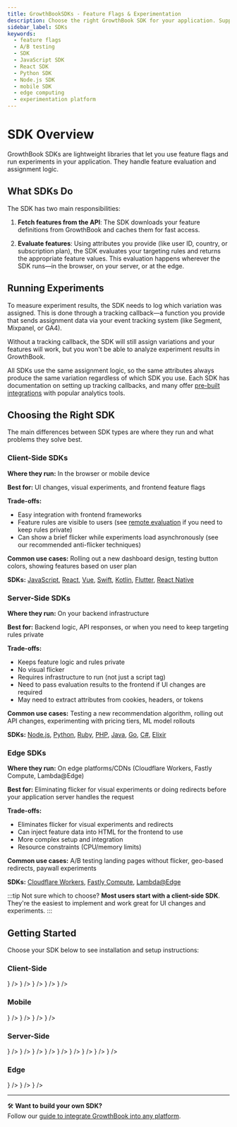 ```yaml
---
title: GrowthBookSDKs - Feature Flags & Experimentation
description: Choose the right GrowthBook SDK for your application. Support for JavaScript, React, Python, Node.js, mobile, and edge platforms. Get started with feature flags and experiments in minutes.
sidebar_label: SDKs
keywords:
  - feature flags
  - A/B testing
  - SDK
  - JavaScript SDK
  - React SDK
  - Python SDK
  - Node.js SDK
  - mobile SDK
  - edge computing
  - experimentation platform
---
```



# SDK Overview

GrowthBook SDKs are lightweight libraries that let you use feature flags and run experiments in your application. They handle feature evaluation and assignment logic.

## What SDKs Do

The SDK has two main responsibilities:

1. **Fetch features from the API**: The SDK downloads your feature definitions from GrowthBook and caches them for fast access.

2. **Evaluate features**: Using attributes you provide (like user ID, country, or subscription plan), the SDK evaluates your targeting rules and returns the appropriate feature values. This evaluation happens wherever the SDK runs—in the browser, on your server, or at the edge.

## Running Experiments

To measure experiment results, the SDK needs to log which variation was assigned. This is done through a tracking callback—a function you provide that sends assignment data via your event tracking system (like Segment, Mixpanel, or GA4).

Without a tracking callback, the SDK will still assign variations and your features will work, but you won't be able to analyze experiment results in GrowthBook.

All SDKs use the same assignment logic, so the same attributes always produce the same variation regardless of which SDK you use. Each SDK has documentation on setting up tracking callbacks, and many offer [pre-built integrations](/lib/js#plugins) with popular analytics tools.

## Choosing the Right SDK

The main differences between SDK types are where they run and what problems they solve best.

### Client-Side SDKs

**Where they run:** In the browser or mobile device

**Best for:** UI changes, visual experiments, and frontend feature flags

**Trade-offs:**

- Easy integration with frontend frameworks
- Feature rules are visible to users (see [remote evaluation](/lib/js#remote-evaluation) if you need to keep rules private)
- Can show a brief flicker while experiments load asynchronously (see our recommended anti-flicker techniques)

**Common use cases:** Rolling out a new dashboard design, testing button colors, showing features based on user plan

**SDKs:** [JavaScript](/lib/js), [React](/lib/react), [Vue](/lib/vue), [Swift](/lib/swift), [Kotlin](/lib/kotlin), [Flutter](/lib/flutter), [React Native](/lib/react-native)

### Server-Side SDKs

**Where they run:** On your backend infrastructure

**Best for:** Backend logic, API responses, or when you need to keep targeting rules private

**Trade-offs:**

- Keeps feature logic and rules private
- No visual flicker
- Requires infrastructure to run (not just a script tag)
- Need to pass evaluation results to the frontend if UI changes are required
- May need to extract attributes from cookies, headers, or tokens

**Common use cases:** Testing a new recommendation algorithm, rolling out API changes, experimenting with pricing tiers, ML model rollouts

**SDKs:** [Node.js](/lib/node), [Python](/lib/python), [Ruby](/lib/ruby), [PHP](/lib/php), [Java](/lib/java), [Go](/lib/go), [C#](/lib/csharp), [Elixir](/lib/elixir)

### Edge SDKs

**Where they run:** On edge platforms/CDNs (Cloudflare Workers, Fastly Compute, Lambda@Edge)

**Best for:** Eliminating flicker for visual experiments or doing redirects before your application server handles the request

**Trade-offs:**

- Eliminates flicker for visual experiments and redirects
- Can inject feature data into HTML for the frontend to use
- More complex setup and integration
- Resource constraints (CPU/memory limits)

**Common use cases:** A/B testing landing pages without flicker, geo-based redirects, paywall experiments

**SDKs:** [Cloudflare Workers](/lib/edge/cloudflare), [Fastly Compute](/lib/edge/fastly), [Lambda@Edge](/lib/edge/lambda)

:::tip Not sure which to choose?
**Most users start with a client-side SDK**. They're the easiest to implement and work great for UI changes and experiments.
:::

## Getting Started

Choose your SDK below to see installation and setup instructions:

### Client-Side

<div className="button-card-grid">
  <ButtonCard
    to="/lib/script-tag"
    title="HTML Script Tag"
    description="Drop-in script for any website or low-code platform"
    icon={<Code />}
  />
  <ButtonCard
    to="/lib/js"
    title="Javascript"
    description="Vanilla JS and TypeScript projects"
    icon={<CodeLogos name="js" />}
  />
  <ButtonCard
    to="/lib/react"
    title="React"
    description="React hooks and providers with SSR support"
    icon={<CodeLogos name="react" />}
  />
  <ButtonCard
    to="https://github.com/growthbook/examples/tree/main/next-js"
    title="Next.js"
    description="App/Pages router examples (with support for SSR)"
    icon={<CodeLogos name="nextjs" />}
  />
  <ButtonCard
    to="/lib/vue"
    title="Vue"
    description="Vue 3 with composables and Nuxt support"
    icon={<CodeLogos name="vue" />}
  />
</div>

### Mobile

<div className="button-card-grid">
  <ButtonCard
    to="/lib/kotlin"
    title="Kotlin (Android)"
    description="Native Android development"
    icon={<CodeLogos name="kotlin" />}
  />
  <ButtonCard
    to="/lib/flutter"
    title="Flutter"
    description="Cross-platform mobile apps"
    icon={<CodeLogos name="flutter" />}
  />
  <ButtonCard
    to="/lib/swift"
    title="Swift (iOS)"
    description="Native iOS development"
    icon={<CodeLogos name="swift" />}
  />
  <ButtonCard
    to="/lib/react-native"
    title="React Native"
    description="Cross-platform React Native apps"
    icon={<CodeLogos name="react" />}
  />
</div>

### Server-Side

<div className="button-card-grid">
  <ButtonCard
    to="/lib/node"
    title="Node.js"
    description="Express, Fastify, and Node.js servers"
    icon={<CodeLogos name="node" />}
  />
  <ButtonCard
    to="/lib/php"
    title="PHP"
    description="Laravel, Symfony, and PHP applications"
    icon={<CodeLogos name="php" />}
  />
  <ButtonCard
    to="/lib/ruby"
    title="Ruby"
    description="Rails and Ruby applications"
    icon={<CodeLogos name="ruby" />}
  />
  <ButtonCard
    to="/lib/python"
    title="Python"
    description="Flask, Django, FastAPI, and async support"
    icon={<CodeLogos name="python" />}
  />
  <ButtonCard
    to="/lib/java"
    title="Java"
    description="Spring Boot and Java applications"
    icon={<CodeLogos name="java" />}
  />
  <ButtonCard
    to="/lib/csharp"
    title="C#"
    description=".NET Core and ASP.NET applications"
    icon={<CodeLogos name="csharp" />}
  />
  <ButtonCard
    to="/lib/go"
    title="Go"
    description="High-performance Go services"
    icon={<CodeLogos name="go" />}
  />
  <ButtonCard
    to="/lib/elixir"
    title="Elixir"
    description="Phoenix and Elixir applications"
    icon={<CodeLogos name="elixir" />}
  />
  <ButtonCard
    to="/lib/nextjs"
    title="Vercel"
    description="Vercel Flags SDK with Edge Config"
    icon={<CodeLogos name="vercel" />}
  />
</div>

### Edge

<div className="button-card-grid">
  <ButtonCard
    to="/lib/edge/cloudflare"
    title="Cloudflare Workers"
    description="Low-latency edge computing on Cloudflare's network"
    icon={<CodeLogos name="edgeCloudflare" />}
  />
  <ButtonCard
    to="/lib/edge/fastly"
    title="Fastly Compute"
    description="WebAssembly-powered edge computing"
    icon={<CodeLogos name="edgeFastly" />}
  />
  <ButtonCard
    to="/lib/edge/lambda"
    title="Lambda@Edge"
    description="AWS Lambda at CloudFront edge locations"
    icon={<CodeLogos name="edgeLambda" />}
  />
</div>

---

🛠️ **Want to build your own SDK?**  
Follow our [guide to integrate GrowthBook into any platform](/lib/build-your-own).
